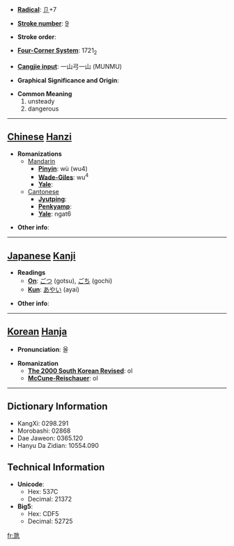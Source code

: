 * '''[[Wiktionary:Chinese radical index| Radical]]''': [[Wiktionary:Chinese radical index 卩|卩]]+7

* '''[[Wiktionary:Chinese total strokes index|Stroke number]]''': [[Wiktionary:Chinese total strokes index 9|9]]

* '''Stroke order''': 

* '''[[Wiktionary:Chinese four corner index|Four-Corner System]]''': 1721<sub>2</sub>

* '''[[Wiktionary:Chinese Cangjie index|Cangjie input]]''': 一山弓一山 (MUNMU)

* '''Graphical Significance and Origin''': 

* '''Common Meaning'''
*#unsteady
*# dangerous


----

== [[Chinese]] [[Hanzi]] ==

* '''Romanizations'''
** [[Mandarin]]
*** '''[[Pinyin]]''': wù (wu4)
*** '''[[Wade-Giles]]''': wu<sup>4</sup>
*** '''[[Yale]]''': 
**[[Cantonese]]
***'''[[Jyutping]]''':
***'''[[Penkyamp]]''': 
***'''[[Yale]]''': ngat6

* '''Other info''': 

----

== [[Japanese]] [[Kanji]] ==

* '''Readings'''
** '''[[On]]''': [[ごつ]] (gotsu), [[ごち]] (gochi)
** '''[[Kun]]''': [[あやい]] (ayai)

* '''Other info''':  

----

== [[Korean]] [[Hanja]] ==

* '''Pronunciation''': 올

* '''Romanization'''
** '''[[The 2000 South Korean Revised Romanization|The 2000 South Korean Revised]]''': ol
** '''[[McCune-Reischauer]]''': ol

----

== Dictionary Information ==

* KangXi: 0298.291
* Morobashi: 02868
* Dae Jaweon: 0365.120
* Hanyu Da Zidian: 10554.090

== Technical Information ==

* '''Unicode''':
** Hex: 537C
** Decimal: 21372
* '''Big5''':
** Hex: CDF5
** Decimal: 52725

[[fr:卼]]